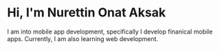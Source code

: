 # Hi, I'm Nurettin Onat Aksak

I am into mobile app development, specifically I develop finanical mobile apps. Currently, I am also learning web development.


<!-- I like writing mobile and web apps. Here you can check out my previous work. Contact me for employment. -->
